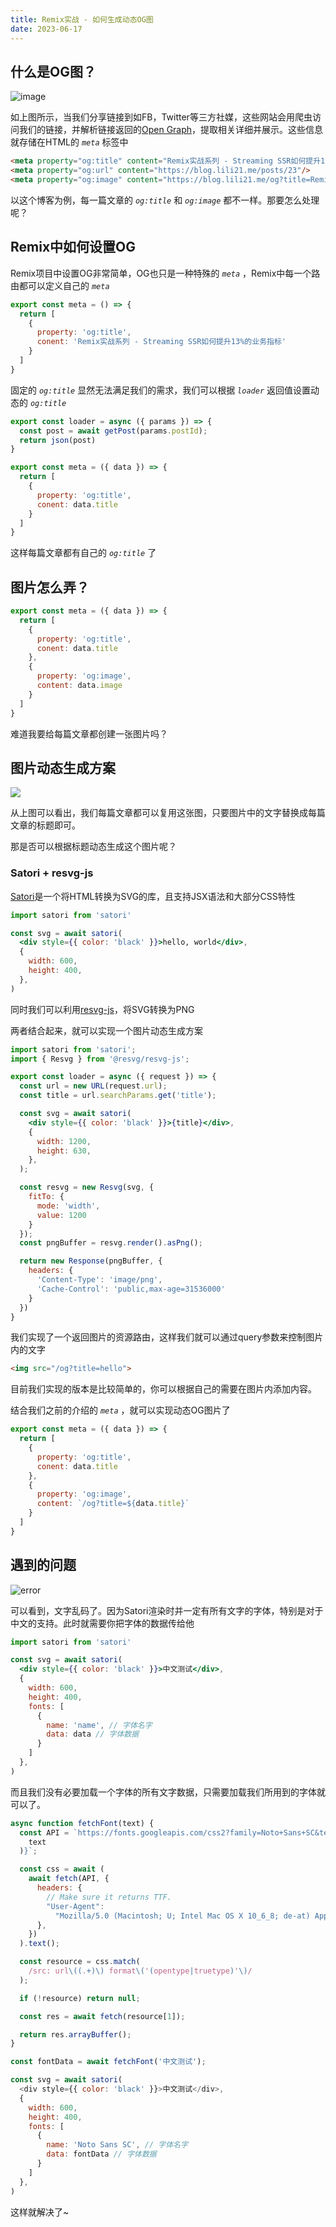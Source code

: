 ```yaml
---
title: Remix实战 - 如何生成动态OG图
date: 2023-06-17
---
```


## 什么是OG图？

![image](../public/og.png)

如上图所示，当我们分享链接到如FB，Twitter等三方社媒，这些网站会用爬虫访问我们的链接，并解析链接返回的[Open Graph](https://ogp.me/)，提取相关详细并展示。这些信息就存储在HTML的 _`meta`_ 标签中

```html
<meta property="og:title" content="Remix实战系列 - Streaming SSR如何提升13%的业务指标"/>
<meta property="og:url" content="https://blog.lili21.me/posts/23"/>
<meta property="og:image" content="https://blog.lili21.me/og?title=Remix%E5%AE%9E%E6%88%98%E7%B3%BB%E5%88%97%20-%20Streaming%20SSR%E5%A6%82%E4%BD%95%E6%8F%90%E5%8D%8713%%E7%9A%84%E4%B8%9A%E5%8A%A1%E6%8C%87%E6%A0%87"/>
```

以这个博客为例，每一篇文章的 _`og:title`_ 和 _`og:image`_ 都不一样。那要怎么处理呢？

## Remix中如何设置OG

Remix项目中设置OG非常简单，OG也只是一种特殊的 _`meta`_ ，Remix中每一个路由都可以定义自己的 _`meta`_

```jsx
export const meta = () => {
  return [
    {
      property: 'og:title',
      conent: 'Remix实战系列 - Streaming SSR如何提升13%的业务指标'
    }
  ]
}
```

固定的 _`og:title`_ 显然无法满足我们的需求，我们可以根据 _`loader`_ 返回值设置动态的 _`og:title`_

```jsx
export const loader = async ({ params }) => {
  const post = await getPost(params.postId);
  return json(post)
}

export const meta = ({ data }) => {
  return [
    {
      property: 'og:title',
      conent: data.title
    }
  ]
}
```

这样每篇文章都有自己的 _`og:title`_ 了

## 图片怎么弄？

```jsx
export const meta = ({ data }) => {
  return [
    {
      property: 'og:title',
      conent: data.title
    },
    {
      property: 'og:image',
      content: data.image
    }
  ]
}
```

难道我要给每篇文章都创建一张图片吗？

## 图片动态生成方案

![](https://blog.lili21.me/og?title=Remix%E5%AE%9E%E6%88%98%E7%B3%BB%E5%88%97%20-%20Streaming%20SSR%E5%A6%82%E4%BD%95%E6%8F%90%E5%8D%8713%%E7%9A%84%E4%B8%9A%E5%8A%A1%E6%8C%87%E6%A0%87)

从上图可以看出，我们每篇文章都可以复用这张图，只要图片中的文字替换成每篇文章的标题即可。

那是否可以根据标题动态生成这个图片呢？

### Satori + resvg-js

[Satori](https://github.com/vercel/satori)是一个将HTML转换为SVG的库，且支持JSX语法和大部分CSS特性

```jsx
import satori from 'satori'

const svg = await satori(
  <div style={{ color: 'black' }}>hello, world</div>,
  {
    width: 600,
    height: 400,
  },
)
```

同时我们可以利用[resvg-js](https://github.com/yisibl/resvg-js)，将SVG转换为PNG

两者结合起来，就可以实现一个图片动态生成方案

```jsx app/routes/og.ts
import satori from 'satori';
import { Resvg } from '@resvg/resvg-js';

export const loader = async ({ request }) => {
  const url = new URL(request.url);
  const title = url.searchParams.get('title');

  const svg = await satori(
    <div style={{ color: 'black' }}>{title}</div>,
    {
      width: 1200,
      height: 630,
    },
  );

  const resvg = new Resvg(svg, {
    fitTo: {
      mode: 'width',
      value: 1200
    }
  });
  const pngBuffer = resvg.render().asPng();

  return new Response(pngBuffer, {
    headers: {
      'Content-Type': 'image/png',
      'Cache-Control': 'public,max-age=31536000'
    }
  })
}
```

我们实现了一个返回图片的资源路由，这样我们就可以通过query参数来控制图片内的文字

```html
<img src="/og?title=hello">
```

目前我们实现的版本是比较简单的，你可以根据自己的需要在图片内添加内容。

结合我们之前的介绍的 _`meta`_ ，就可以实现动态OG图片了


```jsx
export const meta = ({ data }) => {
  return [
    {
      property: 'og:title',
      conent: data.title
    },
    {
      property: 'og:image',
      content: `/og?title=${data.title}`
    }
  ]
}
```

## 遇到的问题

![error](../public/og-error.png)

可以看到，文字乱码了。因为Satori渲染时并一定有所有文字的字体，特别是对于中文的支持。此时就需要你把字体的数据传给他

```jsx
import satori from 'satori'

const svg = await satori(
  <div style={{ color: 'black' }}>中文测试</div>,
  {
    width: 600,
    height: 400,
    fonts: [
      {
        name: 'name', // 字体名字
        data: data // 字体数据
      }
    ]
  },
)
```

而且我们没有必要加载一个字体的所有文字数据，只需要加载我们所用到的字体就可以了。

```js
async function fetchFont(text) {
  const API = `https://fonts.googleapis.com/css2?family=Noto+Sans+SC&text=${encodeURIComponent(
    text
  )}`;

  const css = await (
    await fetch(API, {
      headers: {
        // Make sure it returns TTF.
        "User-Agent":
          "Mozilla/5.0 (Macintosh; U; Intel Mac OS X 10_6_8; de-at) AppleWebKit/533.21.1 (KHTML, like Gecko) Version/5.0.5 Safari/533.21.1",
      },
    })
  ).text();

  const resource = css.match(
    /src: url\((.+)\) format\('(opentype|truetype)'\)/
  );

  if (!resource) return null;

  const res = await fetch(resource[1]);

  return res.arrayBuffer();
}

const fontData = await fetchFont('中文测试');

const svg = await satori(
  <div style={{ color: 'black' }}>中文测试</div>,
  {
    width: 600,
    height: 400,
    fonts: [
      {
        name: 'Noto Sans SC', // 字体名字
        data: fontData // 字体数据
      }
    ]
  },
)
```

这样就解决了~

